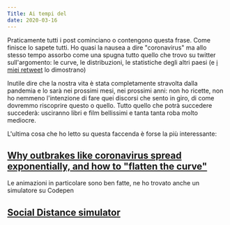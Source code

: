 ```yaml
---
Title: Ai tempi del
date: 2020-03-16
---
```


Praticamente tutti i post cominciano o contengono questa frase. Come finisce lo sapete tutti.
Ho quasi la nausea a dire "coronavirus" ma allo stesso tempo assorbo come una spugna tutto quello che
trovo su twitter sull'argomento: le curve, le distribuzioni, le statistiche degli altri paesi (e [i miei retweet](https://twitter.com/radel) lo dimostrano)

Inutile dire che la nostra vita è stata completamente stravolta dalla pandemia e lo sarà nei prossimi mesi, nei prossimi anni: non ho ricette,
non ho nemmeno l'intenzione di fare quei discorsi che sento in giro, di come dovremmo riscoprire questo o quello.
Tutto quello che potrà succedere succederà: usciranno libri e film bellissimi e tanta tanta roba molto mediocre.

L'ultima cosa che ho letto su questa faccenda è forse la più interessante:

## [Why outbrakes like coronavirus spread exponentially, and how to "flatten the curve"](https://www.washingtonpost.com/graphics/2020/world/corona-simulator/)

Le animazioni in particolare sono ben fatte, ne ho trovato anche un simulatore su Codepen

## [Social Distance simulator](https://codepen.io/jakealbaugh/full/OJVZNEK)
